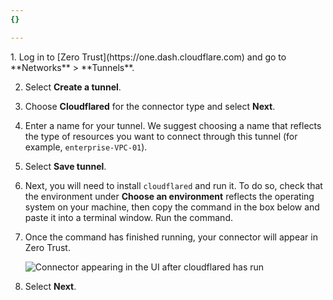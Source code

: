 ```yaml
---
{}

---
```



<Steps>
1. Log in to [Zero Trust](https://one.dash.cloudflare.com) and go to **Networks** > **Tunnels**.

2. Select **Create a tunnel**.

3. Choose **Cloudflared** for the connector type and select **Next**.

4. Enter a name for your tunnel. We suggest choosing a name that reflects the type of resources you want to connect through this tunnel (for example, `enterprise-VPC-01`).

5. Select **Save tunnel**.

6. Next, you will need to install `cloudflared` and run it. To do so, check that the environment under **Choose an environment** reflects the operating system on your machine, then copy the command in the box below and paste it into a terminal window. Run the command.

7. Once the command has finished running, your connector will appear in Zero Trust.

   ![Connector appearing in the UI after cloudflared has run](~/assets/images/cloudflare-one/connections/connect-apps/connector.png)

8. Select **Next**.
</Steps>

